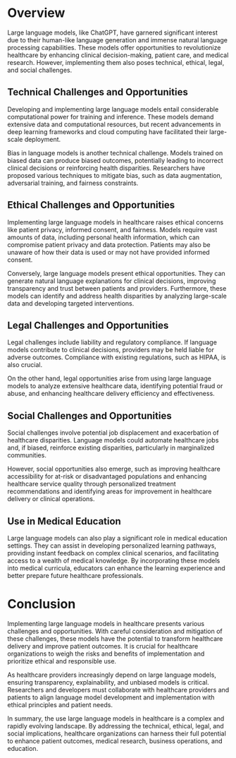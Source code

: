 # Overview

Large language models, like ChatGPT, have garnered significant interest due to
their human-like language generation and immense natural language processing
capabilities. These models offer opportunities to revolutionize healthcare by
enhancing clinical decision-making, patient care, and medical research.
However, implementing them also poses technical, ethical, legal, and social
challenges.

## Technical Challenges and Opportunities

Developing and implementing large language models entail considerable
computational power for training and inference. These models demand extensive
data and computational resources, but recent advancements in deep learning
frameworks and cloud computing have facilitated their large-scale deployment.

Bias in language models is another technical challenge. Models trained on
biased data can produce biased outcomes, potentially leading to incorrect
clinical decisions or reinforcing health disparities. Researchers have proposed
various techniques to mitigate bias, such as data augmentation, adversarial
training, and fairness constraints.

## Ethical Challenges and Opportunities

Implementing large language models in healthcare raises ethical concerns like
patient privacy, informed consent, and fairness. Models require vast amounts of
data, including personal health information, which can compromise patient
privacy and data protection. Patients may also be unaware of how their data is
used or may not have provided informed consent.

Conversely, large language models present ethical opportunities. They can
generate natural language explanations for clinical decisions, improving
transparency and trust between patients and providers. Furthermore, these
models can identify and address health disparities by analyzing large-scale
data and developing targeted interventions.

## Legal Challenges and Opportunities

Legal challenges include liability and regulatory compliance. If language
models contribute to clinical decisions, providers may be held liable for
adverse outcomes. Compliance with existing regulations, such as HIPAA, is also
crucial.

On the other hand, legal opportunities arise from using large language models
to analyze extensive healthcare data, identifying potential fraud or abuse, and
enhancing healthcare delivery efficiency and effectiveness.

## Social Challenges and Opportunities

Social challenges involve potential job displacement and exacerbation of
healthcare disparities. Language models could automate healthcare jobs and, if
biased, reinforce existing disparities, particularly in marginalized
communities.

However, social opportunities also emerge, such as improving healthcare
accessibility for at-risk or disadvantaged populations and enhancing healthcare
service quality through personalized treatment recommendations and identifying
areas for improvement in healthcare delivery or clinical operations.

## Use in Medical Education

Large language models can also play a significant role in medical education
settings. They can assist in developing personalized learning pathways,
providing instant feedback on complex clinical scenarios, and facilitating
access to a wealth of medical knowledge. By incorporating these models into
medical curricula, educators can enhance the learning experience and better
prepare future healthcare professionals.


# Conclusion

Implementing large language models in healthcare presents various challenges
and opportunities. With careful consideration and mitigation of these
challenges, these models have the potential to transform healthcare delivery
and improve patient outcomes. It is crucial for healthcare organizations to
weigh the risks and benefits of implementation and prioritize ethical and
responsible use.

As healthcare providers increasingly depend on large language models, ensuring
transparency, explainability, and unbiased models is critical. Researchers and
developers must collaborate with healthcare providers and patients to align
language model development and implementation with ethical principles and
patient needs.

In summary, the use large language models in healthcare is a
complex and rapidly evolving landscape. By addressing the technical, ethical,
legal, and social implications, healthcare organizations can harness their full
potential to enhance patient outcomes, medical research, business operations,
and education.
